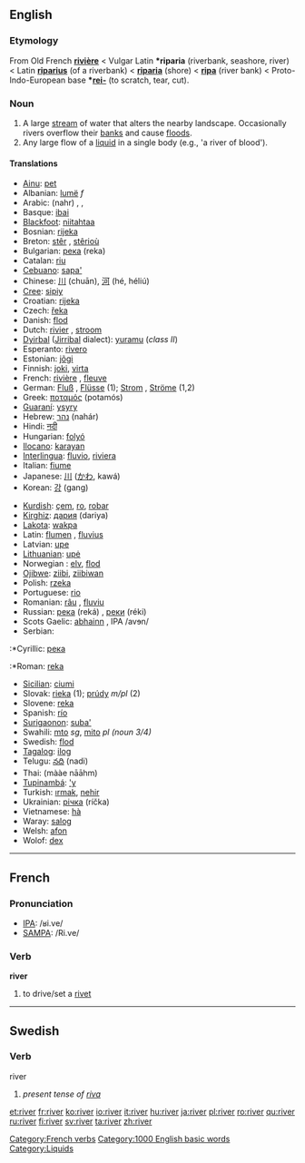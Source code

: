 ==English==

{{rank|else|entered|none|506|river|change|happy|hours}}

===Etymology===
From Old French '''[[rivière]]''' < Vulgar Latin '''*riparia''' (riverbank, seashore, river) < Latin '''[[riparius]]''' (of a riverbank) < '''[[riparia]]''' (shore) < '''[[ripa]]''' (river bank) < Proto-Indo-European base '''*[[rei-]]''' (to scratch, tear, cut).

===Noun===
{{en-noun-reg}}

#A large [[stream]] of water that alters the nearby landscape. Occasionally rivers overflow their [[bank]]s and cause [[flood]]s.
#Any large flow of a [[liquid]] in a single body (e.g., 'a river of blood').

====Translations====
{{top}}
*[[Ainu]]: [[pet#Ainu|pet]]
*Albanian: [[lumë]] ''f''
*Arabic: {{ARchar|[[نهر|نَهْر]]}} (nahr) {{m}}, {{ARchar|[[انهار|أنْهَار]]}} {{IPAchar|(’anháːr)}} {{p}}, {{ARchar|[[انهر|أنْهُر]]}} {{IPAchar|(’ánhur)}} {{p}}
*Basque: [[ibai]]
*[[Blackfoot]]: [[niitahtaa]]
*Bosnian: [[rijeka]] {{f}}
*Breton: [[stêr]] {{f}}, [[stêrioù]] {{p}}
*Bulgarian: [[река]] (reka) {{f}}
*Catalan: [[riu]] {{m}}
*[[Cebuano]]: [[sapa']]
*Chinese: [[川]] (chuān), [[河]] (hé, héliú)
*[[Cree]]: [[sipiy]]
*Croatian: [[rijeka]] {{f}}
*Czech: [[řeka]] {{f}}
*Danish: [[flod]] {{c}}
*Dutch: [[rivier]] {{m}}, [[stroom]] {{m}}
*[[Dyirbal]] ([[Jirribal]] dialect): [[yuramu]] (''class II'')
*Esperanto: [[rivero]]
*Estonian: [[jõgi#Estonian|jõgi]]
*Finnish: [[joki]], [[virta]]
*French: [[rivière]] {{f}}, [[fleuve]] {{m}}
*German: [[Fluß]] {{m}}, [[Flüsse]] {{p}} (1); [[Strom]] {{m}}, [[Ströme]] {{p}} (1,2)
*Greek: [[ποταμός]] (potamós) {{m}}
*[[Guaraní]]: [[ysyry]]
*Hebrew: [[נהר]] (nahár) {{m}}
*Hindi: [[नदी]]
*Hungarian: [[folyó]]
*[[Ilocano]]: [[karayan]]
*[[Interlingua]]: [[fluvio]], [[riviera]]
*Italian: [[fiume]] {{m}}
*Japanese: [[川]] ([[かわ]], kawá)
*Korean: [[강]] (gang)
{{mid}}
*[[Kurdish]]: [[çem]], [[ro]], [[robar]]
*[[Kirghiz]]: [[дария]] (dariya)
*[[Lakota]]: [[wakpa]]
*Latin: [[flumen]] {{n}}, [[fluvius]] {{m}}
*Latvian: [[upe]] {{f}}
*[[Lithuanian]]: [[upė]] {{f}}
*Norwegian<!--do not wikify-->: [[elv]], [[flod]]
*[[Ojibwe]]: [[ziibi]], [[ziibiwan]] {{p}}
*Polish: [[rzeka]] {{f}}
*Portuguese: [[rio]] {{m}}
*Romanian: [[râu]] {{n}}, [[fluviu]] {{n}}
*Russian: [[река]] (reká) {{f}}, [[реки]] (réki) {{p}}
*Scots Gaelic: [[abhainn]] {{f}}, IPA /avɘn/
*Serbian: 
:*Cyrillic: [[река]] {{f}}
:*Roman: [[reka]] {{f}}
*[[Sicilian]]: [[ciumi]] {{m}}
*Slovak: [[rieka#Slovak|rieka]] {{f}} (1); [[prúd#Slovak|prúdy]] ''m/pl'' (2)
*Slovene: [[reka]] {{f}}
*Spanish: [[río]] {{m}}
*[[Surigaonon]]: [[suba']]
*Swahili: [[mto]] ''sg'', [[mito]] ''pl (noun 3/4)''
*Swedish: [[flod]] {{c}}
*[[Tagalog]]: [[ilog]]
*Telugu: [[నది]] (nadi)
*Thai: {{THchar|[[แม่น้ำ]]}} (mààe nāāhm)
*[[w:Tupinambá|Tupinambá]]: [['y]]
*Turkish: [[ırmak]], [[nehir]]
*Ukrainian: [[річка]] (ríčka) {{f}}
*Vietnamese: [[hà]]
*Waray: [[salog]]
*Welsh: [[afon]]
*Wolof: [[dex#wolof|dex]]
{{bottom}}

----

==French==

===Pronunciation===
*[[w:IPA|IPA]]: /ʁi.ve/
*[[w:SAMPA|SAMPA]]: /Ri.ve/

===Verb===
'''river'''

#to drive/set a [[rivet]]

[[Category:French verbs]]

----

==Swedish==
===Verb===
;river
#''present tense of [[riva]]''

[[Category:1000 English basic words]]
[[Category:Liquids]]

[[et:river]]
[[fr:river]]
[[ko:river]]
[[io:river]]
[[it:river]]
[[hu:river]]
[[ja:river]]
[[pl:river]]
[[ro:river]]
[[qu:river]]
[[ru:river]]
[[fi:river]]
[[sv:river]]
[[ta:river]]
[[zh:river]]